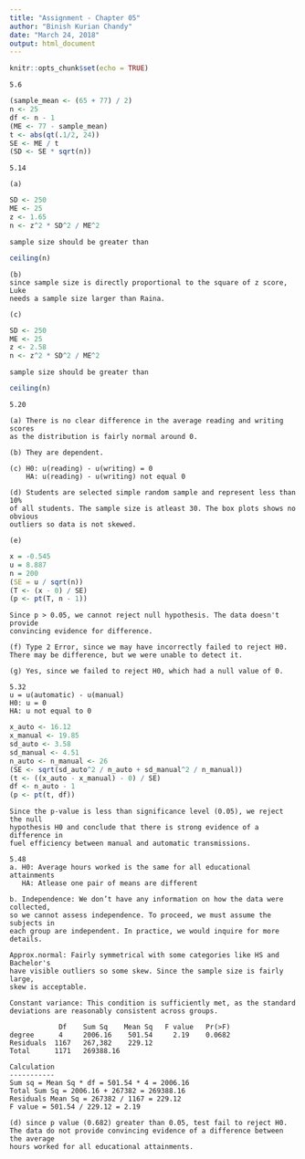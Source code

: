 ```yaml
---
title: "Assignment - Chapter 05"
author: "Binish Kurian Chandy"
date: "March 24, 2018"
output: html_document
---
```


```r
knitr::opts_chunk$set(echo = TRUE)
```

```
5.6
```
```r
(sample_mean <- (65 + 77) / 2)
n <- 25
df <- n - 1
(ME <- 77 - sample_mean)
t <- abs(qt(.1/2, 24))
SE <- ME / t
(SD <- SE * sqrt(n))
```

```
5.14

(a)
```
```r
SD <- 250 
ME <- 25
z <- 1.65
n <- z^2 * SD^2 / ME^2 
```
```
sample size should be greater than 
```
```r
ceiling(n)
```
```
(b)
since sample size is directly proportional to the square of z score, Luke
needs a sample size larger than Raina.

(c)
```
```r
SD <- 250 
ME <- 25
z <- 2.58
n <- z^2 * SD^2 / ME^2 
```
```
sample size should be greater than 
```
```r
ceiling(n)
```

```
5.20

(a) There is no clear difference in the average reading and writing scores
as the distribution is fairly normal around 0.

(b) They are dependent.

(c) H0: u(reading) - u(writing) = 0  
    HA: u(reading) - u(writing) not equal 0
    
(d) Students are selected simple random sample and represent less than 10%
of all students. The sample size is atleast 30. The box plots shows no obvious
outliers so data is not skewed.

(e) 
```
```r
x = -0.545
u = 8.887
n = 200
(SE = u / sqrt(n))
(T <- (x - 0) / SE)
(p <- pt(T, n - 1))
```
```
Since p > 0.05, we cannot reject null hypothesis. The data doesn't provide
convincing evidence for difference.
```
```
(f) Type 2 Error, since we may have incorrectly failed to reject H0. 
There may be difference, but we were unable to detect it.

(g) Yes, since we failed to reject H0, which had a null value of 0.
```
```
5.32
u = u(automatic) - u(manual)
H0: u = 0
HA: u not equal to 0
```
```r
x_auto <- 16.12
x_manual <- 19.85
sd_auto <- 3.58
sd_manual <- 4.51
n_auto <- n_manual <- 26
(SE <- sqrt(sd_auto^2 / n_auto + sd_manual^2 / n_manual))
(t <- ((x_auto - x_manual) - 0) / SE)
df <- n_auto - 1
(p <- pt(t, df))
```
```
Since the p-value is less than significance level (0.05), we reject the null 
hypothesis H0 and conclude that there is strong evidence of a difference in 
fuel efficiency between manual and automatic transmissions.
```
```
5.48
a. H0: Average hours worked is the same for all educational attainments
   HA: Atlease one pair of means are different
   
b. Independence: We don’t have any information on how the data were collected, 
so we cannot assess independence. To proceed, we must assume the subjects in 
each group are independent. In practice, we would inquire for more details. 

Approx.normal: Fairly symmetrical with some categories like HS and Bachelor's
have visible outliers so some skew. Since the sample size is fairly large,
skew is acceptable.

Constant variance: This condition is sufficiently met, as the standard 
deviations are reasonably consistent across groups.

            Df    Sum Sq    Mean Sq   F value   Pr(>F)
degree      4     2006.16    501.54     2.19    0.0682
Residuals  1167   267,382    229.12
Total      1171   269388.16

Calculation
-----------
Sum sq = Mean Sq * df = 501.54 * 4 = 2006.16
Total Sum Sq = 2006.16 + 267382 = 269388.16
Residuals Mean Sq = 267382 / 1167 = 229.12
F value = 501.54 / 229.12 = 2.19

(d) since p value (0.682) greater than 0.05, test fail to reject H0. 
The data do not provide convincing evidence of a difference between the average
hours worked for all educational attainments.
```
